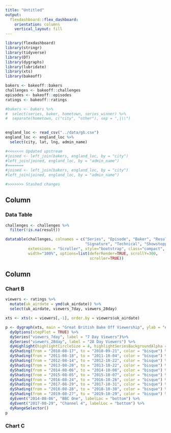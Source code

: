 ```yaml
---
title: "Untitled"
output: 
  flexdashboard::flex_dashboard:
    orientation: columns
    vertical_layout: fill
---
```


```r
library(flexdashboard)
library(stringr)
library(tidyverse)
library(DT)
library(dygraphs)
library(lubridate)
library(xts)
library(bakeoff)

bakers <- bakeoff::bakers
challenges <- bakeoff::challenges
episodes <- bakeoff::episodes
ratings <- bakeoff::ratings

#bakers <- bakers %>% 
#  select(series, baker, hometown, series_winner) %>% 
#  separate(hometown, c("city", "other"), sep = ",|\\")
 

england_loc <- read_csv("../data/gb.csv")
england_loc <- england_loc %>% 
  select(city, lat, lng, admin_name)

#<<<<<<< Updated upstream
#joined <- left_join(bakers, england_loc, by = "city")
#left_join(joined, england_loc, by = "admin_name")
#=======
#joined <- left_join(bakers, england_loc, by = "city")
#left_join(joined, england_loc, by = "admin_name")

#>>>>>>> Stashed changes
```

Column {data-width=650}
-----------------------------------------------------------------------

### Data Table

```r
challenges <- challenges %>% 
  filter(!is.na(result))

datatable(challenges, colnames = c("Series", "Episode", "Baker", "Result",
                                   "Signature", "Technical", "Showstopper"), 
          extensions = "Scroller", style="bootstrap", class="compact", 
          width="100%", options=list(deferRender=TRUE, scrollY=300, 
                                     scroller=TRUE))

```

Column {data-width=350}
-----------------------------------------------------------------------

### Chart B

```r
viewers <- ratings %>% 
  mutate(uk_airdate = ymd(uk_airdate)) %>% 
  select(uk_airdate, viewers_7day, viewers_28day) 

xts <- xts(x = viewers[,-1], order.by = viewers$uk_airdate)

p <- dygraph(xts, main = "Great British Bake Off Viewership", ylab = "# viewers (millions)") %>% 
  dyOptions(stepPlot = TRUE) %>% 
  dySeries("viewers_7day", label = "7 Day Viewers")%>%
  dySeries("viewers_28day", label = "28 Day Viewers") %>% 
  dyHighlight(highlightCircleSize = 4, highlightSeriesBackgroundAlpha = 0.5) %>% 
  dyShading(from = "2010-08-17", to = "2010-09-21", color = "bisque") %>% 
  dyShading(from = "2011-08-18", to = "2011-10-04", color = "bisque") %>% 
  dyShading(from = "2012-08-14", to = "2012-10-22", color = "bisque") %>% 
  dyShading(from = "2013-08-20", to = "2013-10-22", color = "bisque") %>% 
  dyShading(from = "2014-08-06", to = "2014-10-08", color = "bisque") %>% 
  dyShading(from = "2015-08-05", to = "2015-10-07", color = "bisque") %>% 
  dyShading(from = "2016-08-24", to = "2016-10-26", color = "bisque") %>% 
  dyShading(from = "2017-08-29", to = "2017-10-31", color = "bisque") %>% 
  dyShading(from = "2018-08-28", to = "2018-10-30", color = "bisque") %>% 
  dyShading(from = "2019-08-27", to = "2019-10-29", color = "bisque") %>% 
  dyEvent("2014-08-06", "BBC One", labelLoc = "bottom") %>% 
  dyEvent("2017-08-29", "Channel 4", labelLoc = "bottom") %>% 
  dyRangeSelector()
p
```

### Chart C

```r

```

